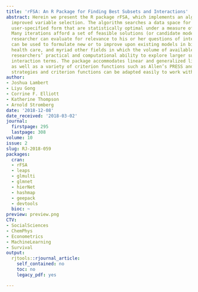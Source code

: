 ```yaml
---
title: 'rFSA: An R Package for Finding Best Subsets and Interactions'
abstract: Herein we present the R package rFSA, which implements an algorithm for
  improved variable selection. The algorithm searches a data space for models of a
  user-specified form that are statistically optimal under a measure of model quality.
  Many iterations afford a set of feasible solutions (or candidate models) that the
  researcher can evaluate for relevance to his or her questions of interest. The algorithm
  can be used to formulate new or to improve upon existing models in bioinformatics,
  health care, and myriad other fields in which the volume of available data has outstripped
  researchers’ practical and computational ability to explore larger subsets or higher-order
  interaction terms. The package accommodates linear and generalized linear models,
  as well as a variety of criterion functions such as Allen’s PRESS and AIC. New modeling
  strategies and criterion functions can be adapted easily to work with rFSA.
author:
- Joshua Lambert
- Liyu Gong
- Corrine F. Elliott
- Katherine Thompson
- Arnold Stromberg
date: '2018-12-08'
date_received: '2018-03-02'
journal:
  firstpage: 295
  lastpage: 308
volume: 10
issue: 2
slug: RJ-2018-059
packages:
  cran:
  - rFSA
  - leaps
  - glmulti
  - glmnet
  - hierNet
  - hashmap
  - geepack
  - devtools
  bioc: ~
preview: preview.png
CTV:
- SocialSciences
- ChemPhys
- Econometrics
- MachineLearning
- Survival
output:
  rjtools::rjournal_article:
    self_contained: no
    toc: no
    legacy_pdf: yes

---
```


